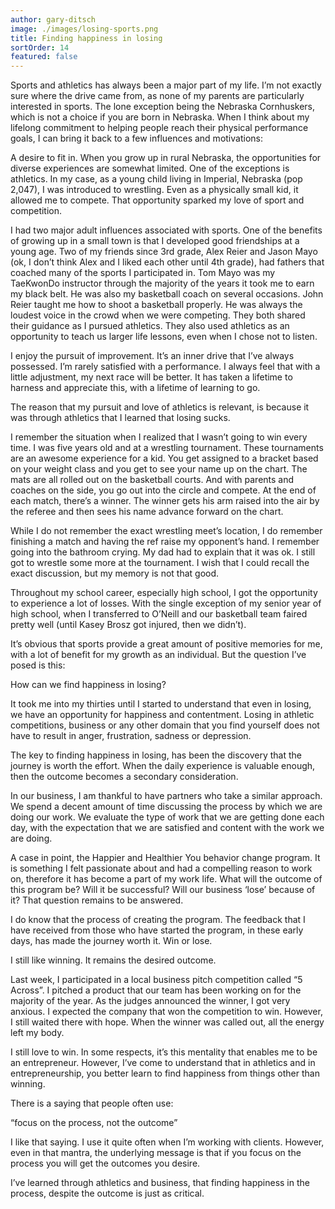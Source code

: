 ```yaml
---
author: gary-ditsch
image: ./images/losing-sports.png
title: Finding happiness in losing
sortOrder: 14
featured: false
---
```


Sports and athletics has always been a major part of my life. I’m not exactly sure where the drive came from, as none of my parents are particularly interested in sports. The lone exception being the Nebraska Cornhuskers, which is not a choice if you are born in Nebraska. When I think about my lifelong commitment to helping people reach their physical performance goals, I can bring it back to a few influences and motivations:

A desire to fit in. When you grow up in rural Nebraska, the opportunities for diverse experiences are somewhat limited. One of the exceptions is athletics. In my case, as a young child living in Imperial, Nebraska (pop 2,047), I was introduced to wrestling. Even as a physically small kid, it allowed me to compete. That opportunity sparked my love of sport and competition.

I had two major adult influences associated with sports. One of the benefits of growing up in a small town is that I developed good friendships at a young age. Two of my friends since 3rd grade, Alex Reier and Jason Mayo (ok, I don’t think Alex and I liked each other until 4th grade), had fathers that coached many of the sports I participated in. Tom Mayo was my TaeKwonDo instructor through the majority of the years it took me to earn my black belt. He was also my basketball coach on several occasions. John Reier taught me how to shoot a basketball properly. He was always the loudest voice in the crowd when we were competing. They both shared their guidance as I pursued athletics. They also used athletics as an opportunity to teach us larger life lessons, even when I chose not to listen.

I enjoy the pursuit of improvement. It’s an inner drive that I’ve always possessed. I’m rarely satisfied with a performance. I always feel that with a little adjustment, my next race will be better. It has taken a lifetime to harness and appreciate this, with a lifetime of learning to go.

The reason that my pursuit and love of athletics is relevant, is because it was through athletics that I learned that losing sucks.

I remember the situation when I realized that I wasn’t going to win every time. I was five years old and at a wrestling tournament. These tournaments are an awesome experience for a kid. You get assigned to a bracket based on your weight class and you get to see your name up on the chart. The mats are all rolled out on the basketball courts. And with parents and coaches on the side, you go out into the circle and compete. At the end of each match, there’s a winner. The winner gets his arm raised into the air by the referee and then sees his name advance forward on the chart.

While I do not remember the exact wrestling meet’s location, I do remember finishing a match and having the ref raise my opponent’s hand. I remember going into the bathroom crying. My dad had to explain that it was ok. I still got to wrestle some more at the tournament. I wish that I could recall the exact discussion, but my memory is not that good.

Throughout my school career, especially high school, I got the opportunity to experience a lot of losses. With the single exception of my senior year of high school, when I transferred to O’Neill and our basketball team faired pretty well (until Kasey Brosz got injured, then we didn’t).

It’s obvious that sports provide a great amount of positive memories for me, with a lot of benefit for my growth as an individual. But the question I’ve posed is this:

How can we find happiness in losing?

It took me into my thirties until I started to understand that even in losing, we have an opportunity for happiness and contentment. Losing in athletic competitions, business or any other domain that you find yourself does not have to result in anger, frustration, sadness or depression.

The key to finding happiness in losing, has been the discovery that the journey is worth the effort. When the daily experience is valuable enough, then the outcome becomes a secondary consideration.

In our business, I am thankful to have partners who take a similar approach. We spend a decent amount of time discussing the process by which we are doing our work. We evaluate the type of work that we are getting done each day, with the expectation that we are satisfied and content with the work we are doing.

A case in point, the Happier and Healthier You behavior change program. It is something I felt passionate about and had a compelling reason to work on, therefore it has become a part of my work life. What will the outcome of this program be? Will it be successful? Will our business ‘lose’ because of it? That question remains to be answered.

I do know that the process of creating the program. The feedback that I have received from those who have started the program, in these early days, has made the journey worth it. Win or lose.

I still like winning. It remains the desired outcome.

Last week, I participated in a local business pitch competition called “5 Across”. I pitched a product that our team has been working on for the majority of the year. As the judges announced the winner, I got very anxious. I expected the company that won the competition to win. However, I still waited there with hope. When the winner was called out, all the energy left my body.

I still love to win. In some respects, it’s this mentality that enables me to be an entrepreneur. However, I’ve come to understand that in athletics and in entrepreneurship, you better learn to find happiness from things other than winning.

There is a saying that people often use:

“focus on the process, not the outcome”

I like that saying. I use it quite often when I’m working with clients. However, even in that mantra, the underlying message is that if you focus on the process you will get the outcomes you desire.

I’ve learned through athletics and business, that finding happiness in the process, despite the outcome is just as critical.